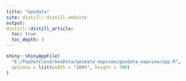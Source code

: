```yaml
---
title: "Geodata"
site: distill::distill_website
output:
distill::distill_article:
  toc: true
  toc_depth: 3
---
```


```r
shiny::shinyAppFile(
  "E:/PopDynCloud/GeoData/geodata_mapview/geodata_mapview/app.R",
  options = list(width = "100%", height = 700)
)
```

